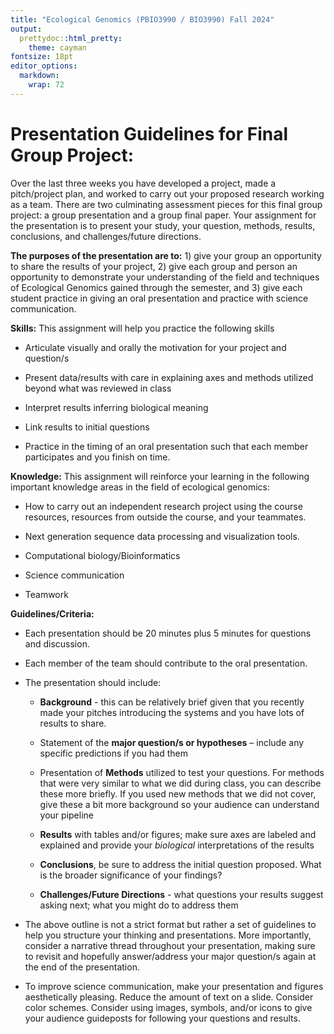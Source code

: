 ```yaml
---
title: "Ecological Genomics (PBIO3990 / BIO3990) Fall 2024"
output:
  prettydoc::html_pretty:
    theme: cayman
fontsize: 18pt
editor_options: 
  markdown: 
    wrap: 72
---
```


# Presentation Guidelines for Final Group Project:

Over the last three weeks you have developed a project, made a
pitch/project plan, and worked to carry out your proposed research
working as a team. There are two culminating assessment pieces for this
final group project: a group presentation and a group final paper. Your
assignment for the presentation is to present your study, your question,
methods, results, conclusions, and challenges/future directions.

**The purposes of the presentation are to:** 1) give your group an
opportunity to share the results of your project, 2) give each group and
person an opportunity to demonstrate your understanding of the field and
techniques of Ecological Genomics gained through the semester, and 3)
give each student practice in giving an oral presentation and practice
with science communication.

**Skills:** This assignment will help you practice the following skills

-   Articulate visually and orally the motivation for your project and
    question/s

-   Present data/results with care in explaining axes and methods
    utilized beyond what was reviewed in class

-   Interpret results inferring biological meaning

-   Link results to initial questions

-   Practice in the timing of an oral presentation such that each member
    participates and you finish on time.

**Knowledge:** This assignment will reinforce your learning in the
following important knowledge areas in the field of ecological genomics:

-   How to carry out an independent research project using the course
    resources, resources from outside the course, and your teammates.

-   Next generation sequence data processing and visualization tools.

-   Computational biology/Bioinformatics

-   Science communication

-   Teamwork

**Guidelines/Criteria:**

-   Each presentation should be 20 minutes plus 5 minutes for questions
    and discussion.

-   Each member of the team should contribute to the oral presentation.

-   The presentation should include:

    -   **Background** - this can be relatively brief given that you
        recently made your pitches introducing the systems and you have
        lots of results to share.

    -   Statement of the **major question/s or hypotheses** -- include any
        specific predictions if you had them

    -   Presentation of **Methods** utilized to test your questions. For
        methods that were very similar to what we did during class, you
        can describe these more briefly. If you used new methods that we
        did not cover, give these a bit more background so your audience
        can understand your pipeline

    -   **Results** with tables and/or figures; make sure axes are labeled and explained
        and provide your *biological* interpretations of the results

    -   **Conclusions**, be sure to address the initial question proposed.
        What is the broader significance of your findings?

    -   **Challenges/Future Directions** - what questions your results
        suggest asking next; what you might do to address them

- The above outline is not a strict format but rather a set of
        guidelines to help you structure your thinking and
        presentations. More importantly, consider a narrative thread
        throughout your presentation, making sure to revisit and hopefully
        answer/address your major question/s again at the end of the
        presentation.

-   To improve science communication, make your presentation and figures aesthetically pleasing. Reduce the amount of text on a slide. Consider color schemes. Consider using images, symbols, and/or icons to give your audience guideposts for following your questions and results.
